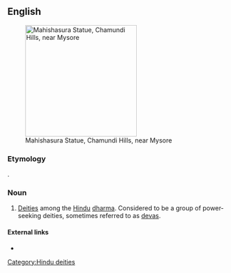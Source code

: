 ==English==
[[Image:Mahishaasura.jpg|thumb|250px| Mahishasura Statue, Chamundi Hills, near Mysore]]
===Etymology===
{{etyl|sa}} {{term|sc=Deva|असुर|tr=ásura|lang=sa}}.

===Noun===
{{en-noun}}

#{{Hinduism}} [[deity|Deities]] among the [[Hindu]] [[dharma]]. Considered to be a group of power-seeking deities, sometimes referred to as [[deva]]s.

====External links====
* {{pedialite}}

[[Category:Hindu deities]]